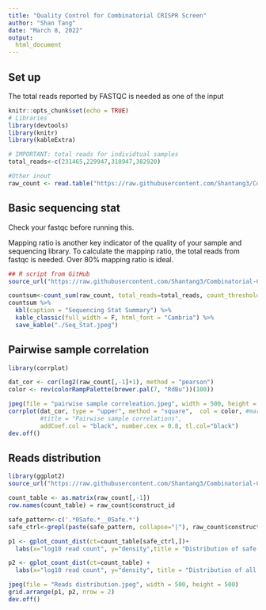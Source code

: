 ---
title: "Quality Control for Combinatorial CRISPR Screen"
author: "Shan Tang"
date: "March 8, 2022"
output: 
  html_document
---

## Set up
The total reads reported by FASTQC is needed as one of the input
```{r setup, include=FALSE}
knitr::opts_chunk$set(echo = TRUE)
# Libraries
library(devtools)
library(knitr)
library(kableExtra)

# IMPORTANT: total reads for individtual samples
total_reads<-c(231465,229947,318947,382920)

#Other inout
raw_count <- read.table("https://raw.githubusercontent.com/Shantang3/Combinatorial-CRISPR-Screen-Anaylysis-Pipeline/main/data/Demo_raw_count.txt", header = T)
```

## Basic sequencing stat
Check your fastqc before running this.  

Mapping ratio is another key indicator of the quality of your sample and sequencing library. To calculate the mappinp ratio, the total reads from fastqc is needed. Over 80% mapping ratio is ideal.

```{r seq sum}
## R script from GitHub
source_url("https://raw.githubusercontent.com/Shantang3/Combinatorial-CRISPR-Screen-Anaylysis-Pipeline/main/R_code/count_sum.R")

countsum<-count_sum(raw_count, total_reads=total_reads, count_threshold = 10)  ## You may change the count_threshold here
countsum %>%
  kbl(caption = "Sequencing Stat Summary") %>%
  kable_classic(full_width = F, html_font = "Cambria") %>% 
  save_kable("./Seq_Stat.jpeg")
```


## Pairwise sample correlation
```{r pairwise correlation, warning=F, message=F}
library(corrplot)

dat_cor <- cor(log2(raw_count[,-1]+1), method = "pearson")
color <- rev(colorRampPalette(brewer.pal(7, "RdBu"))(100))

jpeg(file = "pairwise sample correleation.jpeg", width = 500, height = 500)
corrplot(dat_cor, type = "upper", method = "square",  col = color, #mar = c(0,0,2.5,2), 
         #title = "Pairwise sample correlations",
         addCoef.col = "black", number.cex = 0.8, tl.col="black")
dev.off()
```


## Reads distribution
```{r}
library(ggplot2)
source_url("https://raw.githubusercontent.com/Shantang3/Combinatorial-CRISPR-Screen-Anaylysis-Pipeline/main/R_code/gplot_count_dist.R")

count_table <- as.matrix(raw_count[,-1])
row.names(count_table) = raw_count$construct_id

safe_pattern<-c('.*0Safe.*__0Safe.*')
safe_ctrl<-grepl(paste(safe_pattern, collapse="|"), raw_count$construct_id)

p1 <- gplot_count_dist(ct=count_table[safe_ctrl,])+
  labs(x="log10 read count", y="density",title = "Distribution of safe construct (before normalization)")

p2 <- gplot_count_dist(ct=count_table) +
  labs(x="log10 read count", y="density", title = "Distribution of all construct (before normalization)")

jpeg(file = "Reads distribution.jpeg", width = 500, height = 500)
grid.arrange(p1, p2, nrow = 2)
dev.off()
```

